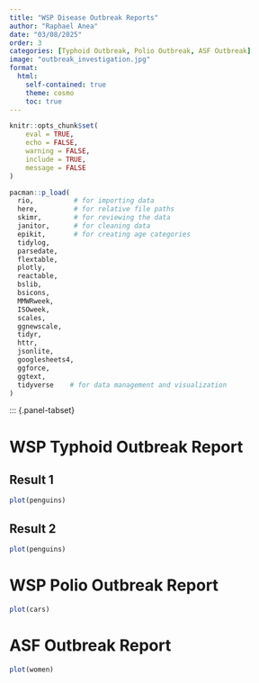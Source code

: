 ```yaml
---
title: "WSP Disease Outbreak Reports"
author: "Raphael Anea"
date: "03/08/2025"
order: 3
categories: [Typhoid Outbreak, Polio Outbreak, ASF Outbreak]
image: "outbreak_investigation.jpg"
format:
  html:
    self-contained: true
    theme: cosmo
    toc: true
---
```


```r
knitr::opts_chunk$set(
	eval = TRUE,
	echo = FALSE,
	warning = FALSE,
	include = TRUE,
	message = FALSE
)
```

```r
pacman::p_load(
  rio,          # for importing data
  here,         # for relative file paths
  skimr,        # for reviewing the data
  janitor,      # for cleaning data  
  epikit,       # for creating age categories
  tidylog,
  parsedate,
  flextable,
  plotly,
  reactable,
  bslib,
  bsicons,
  MMWRweek,
  ISOweek,
  scales,
  ggnewscale,
  tidyr,
  httr,
  jsonlite,
  googlesheets4,
  ggforce,
  ggtext,
  tidyverse    # for data management and visualization
)
```

::: {.panel-tabset}

# WSP Typhoid Outbreak Report

## Result 1
```r
plot(penguins)
```

## Result 2
```r
plot(penguins)
```

# WSP Polio Outbreak Report

```r
plot(cars)
```

# ASF Outbreak Report

```r
plot(women)
```


